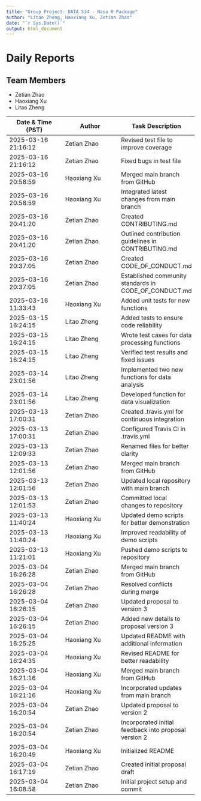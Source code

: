 ```yaml
---
title: "Group Project: DATA 534 - Nasa R Package"
author: "Litao Zheng, Haoxiang Xu, Zetian Zhao"
date: "`r Sys.Date()`"
output: html_document
---
```


# Daily Reports

## Team Members
- Zetian Zhao
- Haoxiang Xu
- Litao Zheng

Date & Time (PST) | Author | Task Description
--- | --- | ---
2025-03-16 21:16:12 | Zetian Zhao | Revised test file to improve coverage
2025-03-16 21:16:12 | Zetian Zhao | Fixed bugs in test file
2025-03-16 20:58:59 | Haoxiang Xu | Merged main branch from GitHub
2025-03-16 20:58:59 | Haoxiang Xu | Integrated latest changes from main branch
2025-03-16 20:41:20 | Zetian Zhao | Created CONTRIBUTING.md
2025-03-16 20:41:20 | Zetian Zhao | Outlined contribution guidelines in CONTRIBUTING.md
2025-03-16 20:37:05 | Zetian Zhao | Created CODE_OF_CONDUCT.md
2025-03-16 20:37:05 | Zetian Zhao | Established community standards in CODE_OF_CONDUCT.md
2025-03-16 11:33:43 | Haoxiang Xu | Added unit tests for new functions
2025-03-15 16:24:15 | Litao Zheng | Added tests to ensure code reliability
2025-03-15 16:24:15 | Litao Zheng | Wrote test cases for data processing functions
2025-03-15 16:24:15 | Litao Zheng | Verified test results and fixed issues
2025-03-14 23:01:56 | Litao Zheng | Implemented two new functions for data analysis
2025-03-14 23:01:56 | Litao Zheng | Developed function for data visualization
2025-03-13 17:00:31 | Zetian Zhao | Created .travis.yml for continuous integration
2025-03-13 17:00:31 | Zetian Zhao | Configured Travis CI in .travis.yml
2025-03-13 12:09:33 | Zetian Zhao | Renamed files for better clarity
2025-03-13 12:01:56 | Zetian Zhao | Merged main branch from GitHub
2025-03-13 12:01:56 | Zetian Zhao | Updated local repository with main branch
2025-03-13 12:01:53 | Zetian Zhao | Committed local changes to repository
2025-03-13 11:40:24 | Haoxiang Xu | Updated demo scripts for better demonstration
2025-03-13 11:40:24 | Haoxiang Xu | Improved readability of demo scripts
2025-03-13 11:21:01 | Haoxiang Xu | Pushed demo scripts to repository
2025-03-04 16:26:28 | Zetian Zhao | Merged main branch from GitHub
2025-03-04 16:26:28 | Zetian Zhao | Resolved conflicts during merge
2025-03-04 16:26:15 | Zetian Zhao | Updated proposal to version 3
2025-03-04 16:26:15 | Zetian Zhao | Added new details to proposal version 3
2025-03-04 16:25:25 | Haoxiang Xu | Updated README with additional information
2025-03-04 16:24:35 | Haoxiang Xu | Revised README for better readability
2025-03-04 16:21:16 | Haoxiang Xu | Merged main branch from GitHub
2025-03-04 16:21:16 | Haoxiang Xu | Incorporated updates from main branch
2025-03-04 16:20:54 | Zetian Zhao | Updated proposal to version 2
2025-03-04 16:20:54 | Zetian Zhao | Incorporated initial feedback into proposal version 2
2025-03-04 16:20:49 | Haoxiang Xu | Initialized README
2025-03-04 16:17:19 | Zetian Zhao | Created initial proposal draft
2025-03-04 16:08:58 | Zetian Zhao | Initial project setup and commit